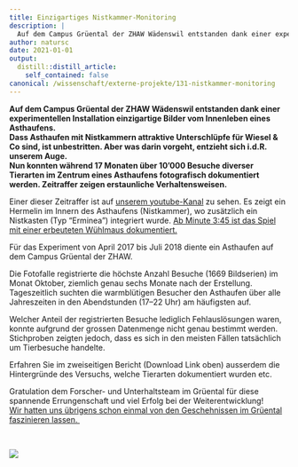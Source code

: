 ```yaml
---
title: Einzigartiges Nistkammer-Monitoring
description: |
  Auf dem Campus Grüental der ZHAW Wädenswil entstanden dank einer experimentellen Installation einzigartige Bilder vom Innenleben eines Asthaufens. Dass Asthaufen mit Nistkammern attraktive Unterschlüpfe für Wiesel & Co sind, ist unbestritten. Aber was darin vorgeht, entzieht sich i.d.R. unserem Auge. Nun konnten während 17 Monaten über 10'000 Besuche diverser Tierarten im Zentrum eines Asthaufens fotografisch dokumentiert werden. Zeitraffer zeigen erstaunliche Verhaltensweisen.
author: natursc
date: 2021-01-01
output:
  distill::distill_article:
    self_contained: false
canonical: /wissenschaft/externe-projekte/131-nistkammer-monitoring
---
```



**Auf dem Campus Grüental der ZHAW Wädenswil entstanden dank einer
experimentellen Installation einzigartige Bilder vom Innenleben eines
Asthaufens. **  
**Dass Asthaufen mit Nistkammern attraktive Unterschlüpfe für Wiesel &
Co sind, ist unbestritten. Aber was darin vorgeht, entzieht sich i.d.R.
unserem Auge. **  
**Nun konnten während 17 Monaten über 10'000 Besuche diverser Tierarten
im Zentrum eines Asthaufens fotografisch dokumentiert werden. Zeitraffer
zeigen erstaunliche Verhaltensweisen.**

Einer dieser Zeitraffer ist auf [unserem
youtube-Kanal](https://www.youtube.com/channel/UC3WA9IQb1p8hvPwSAHeefSQ)
zu sehen. Es zeigt ein Hermelin im Innern des Asthaufens (Nistkammer),
wo zusätzlich ein Nistkasten (Typ "Erminea") integriert wurde. [Ab
Minute 3:45 ist das Spiel mit einer erbeuteten Wühlmaus
dokumentiert.](https://youtu.be/L8GTrNWflxA?list=PLilD7MYfI8xV9aLwFoTxpKfjO3Da2a8Nh&t=223)

Für das Experiment von April 2017 bis Juli 2018 diente ein Asthaufen auf
dem Campus Grüental der ZHAW. 

<span class="fontstyle0">Die Fotofalle registrierte die höchste Anzahl
Besuche (1669 Bildserien) im Monat Oktober, ziemlich genau sechs Monate
nach der Erstellung. Tageszeitlich suchten die warmblütigen Besucher den
Asthaufen über alle Jahreszeiten in den Abendstunden (17–22 Uhr) am
häufigsten auf. </span>

Welcher Anteil der registrierten Besuche lediglich Fehlauslösungen
waren, konnte aufgrund der grossen Datenmenge nicht genau bestimmt
werden. Stichproben zeigten jedoch, dass es sich in den meisten Fällen
tatsächlich um Tierbesuche handelte.

Erfahren Sie im zweiseitigen Bericht (Download Link oben) ausserdem die
Hintergründe des Versuchs, welche Tierarten dokumentiert wurden etc.

Gratulation dem Forscher- und Unterhaltsteam im Grüental für diese
spannende Errungenschaft und viel Erfolg bei der Weiterentwicklung!  
[Wir hatten uns übrigens schon einmal von den Geschehnissen im Grüental
faszinieren
lassen. ](faszination-kleinraubtiere/mensch-wiesel/115-vernetzungsideen)

 

![](images/20180317_093955.jpg)

 

 

 

 

<!--http://wieselundco.ch/wissenschaft/externe-projekte/131-nistkammer-monitoring-->

